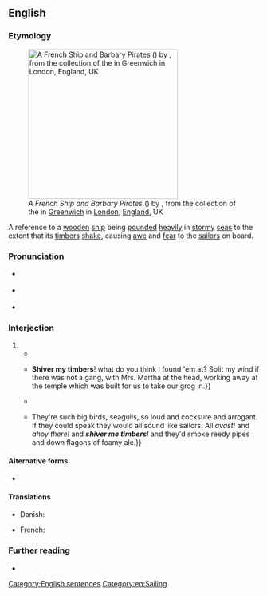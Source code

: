 ==English==
{{was wotd|2017|September|19}}

===Etymology===
[[File:A French Ship and Barbary Pirates (c 1615) by Aert Anthoniszoon.jpg|thumb|300px|''A French Ship and Barbary Pirates'' ({{circa2|1615|short=yes}}) by {{w|Aert Anthoniszoon}}, from the collection of the {{w|National Maritime Museum}} in [[Greenwich]] in [[London]], [[England]], UK]]

A reference to a [[wooden]] [[ship#Noun|ship]] being [[pound#Verb|pounded]] [[heavily]] in [[stormy]] [[sea]]s to the extent that its [[timber]]s [[shake#Verb|shake]], causing [[awe#Noun|awe]] and [[fear#Noun|fear]] to the [[sailor]]s on board.

===Pronunciation===
* {{a|RP}} {{IPA|/ˈʃɪvə maɪ ˈtɪmbəs/|lang=en}}
* {{a|GA}} {{IPA|/ˈʃɪvɚ maɪ ˈtɪmbɚs/|lang=en}}
* {{hyphenation|shi|ver my tim|bers|lang=en}}

===Interjection===
{{en-interj}}

# {{non-gloss definition|A [[mild]] [[oath]] expressing [[surprise]], [[disbelief]] or [[annoyance]]. It is [[stereotype|stereotypically]] regarded as being [[utter#Verb|uttered]] by [[pirate]]s.}}
#* {{quote-book|author=James Roberts|title=Rule Britannia! A Loyal Sketch, in Two Acts, as Performed with Universal Applause at the [[w:Theatre Royal Haymarket|Theatre Royal, Haymarket]]|location=London|publisher=Printed for Hookham and Carpenter, Old and New [[w:Bond Street|Bond-street]]|year=1794|section=Act II, scene i|page=26|pageurl=https://books.google.com/books?id=pNdZAAAAcAAJ&pg=PA26|oclc=228762542|passage=I was informed I ſhould meet my dear Anna ſomewhere in theſe woods: I have been ſteering all points of the compaſs, but in vain. However, after having given chaſe to an enemy, ſhall I tamely haul my wind when my miſtreſs is in view? No;—'''ſhiver my timbers''' if I do. The man who meanly deſerts his King or his miſtreſs, deſerves to be ſhot for a traitor to both!}}
#* {{quote-book|author=[Edward Dubois]|authorlink=Edward Dubois|chapter=XII|title=A Piece of Family Biography. In Three Volumes|location=London|publisher=Printed for [[w:John Bell (publisher)|J[ohn] Bell]], no. 148, [[w:Oxford Street|Oxford-Street]], opposite [[w:Bond Street|New Bond-Street]]|year=1799|volume=II|page=216|pageurl=https://books.google.com.sg/books?id=v60BAAAAQAAJ&pg=RA1-PA216|oclc=753432205|passage=I weighed anchor inſtantly, and bore up right a-head to Dynevawr-houſe as faſt as my wooden leg would carry me. {{...}} '''Shiver my timbers'''! what do you think I found 'em at? Split my wind if there was not a gang, with Mrs. Martha at the head, working away at the temple which was built for us to take our grog in.}}
#* {{quote-book|author=Robert Louis Stevenson|authorlink=Robert Louis Stevenson|chapter=At the Sign of the ‘Spy-Glass’|title={{w|Treasure Island}}|location=London; Paris; New York, N.Y.|publisher=[[w:Cassell (publisher)|Cassell & Company, Limited]]|year=1881–1882|year_published=1883|page=66|pageurl=https://books.google.com/books?id=3dwNAAAAQAAJ&pg=PA66|oclc=702939134|passage="The score!" he burst out. "Three goes o' rum! Why, '''shiver my timbers''', if I hadn't forgotten my score!" And, falling on a bench, he laughed until the tears ran down his cheeks.}}
#* {{quote-book|author=Daisy Jordan|chapter=19|title=Wild about Harry|location=London|publisher={{w|Bantam Books}}|year=2005|page=263|pageurl=https://books.google.com/books?id=sYDWwrrupJwC&pg=PA263|isbn=978-0-553-81726-3|passage=When I wake up the next morning there's a seagull on my windowsill. {{...}} They're such big birds, seagulls, so loud and cocksure and arrogant. If they could speak they would all sound like sailors. All ''avast!'' and ''ahoy there!'' and '''''shiver me timbers'''!'' and they'd smoke reedy pipes and down flagons of foamy ale.}}

====Alternative forms====
* {{l|en|shiver me timbers}}

====Translations====
{{trans-top|mild oath stereotypically regarded as being uttered by pirates}}
* Danish: {{t|da|splitte mine bramsejl}} {{gloss|break my topgallant sails}}
{{trans-mid}}
* French: {{t|fr|mille sabords}} {{gloss|a thousand gunports}}
{{trans-bottom}}

===Further reading===
* {{pedia}}

[[Category:English sentences]]
[[Category:en:Sailing]]